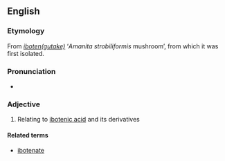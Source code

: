 ==English==

===Etymology===
From {{etyl|ja|en}} ''[[ibotengutake|iboten(gutake)]]'' ‘''Amanita strobiliformis'' mushroom’, from which it was first isolated.

===Pronunciation===
* {{IPA|/iːbə(ʊ)ˈtɛnɪk/}}

===Adjective===
{{en-adj|-}}

# {{context|biochemistry|lang=en}} Relating to [[ibotenic acid]] and its derivatives

====Related terms====
* [[ibotenate]]